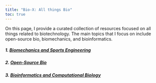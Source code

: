 ```yaml
---
title: "Bio-X: All things Bio"
toc: true
---
```


On this page, I provide a curated collection of resources focused on all things related to biotechnology. The main topics that I focus on include open-source bio, biomechanics, and bioinformatics.

##### 1. [Biomechanics and Sports Engineering](biomech_sports_be.qmd)

##### 2. [Open-Source Bio](opensource_bio.qmd)

##### 3. [Bioinformatics and Computational Biology](bioinf.qmd)
